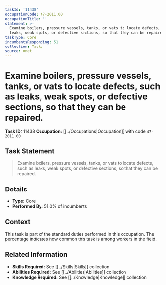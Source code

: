 ```yaml
---
taskId: '11438'
occupationCode: 47-2011.00
occupationTitle: ''
statement: >-
  Examine boilers, pressure vessels, tanks, or vats to locate defects, such as
  leaks, weak spots, or defective sections, so that they can be repaired.
taskType: Core
incumbentsResponding: 51
collection: Tasks
source: onet
---
```

# Examine boilers, pressure vessels, tanks, or vats to locate defects, such as leaks, weak spots, or defective sections, so that they can be repaired.

**Task ID:** 11438
**Occupation:** [[../Occupations|Occupation]] with code `47-2011.00`

## Task Statement

> Examine boilers, pressure vessels, tanks, or vats to locate defects, such as leaks, weak spots, or defective sections, so that they can be repaired.

## Details

- **Type:** Core
- **Performed By:** 51.0% of incumbents

## Context

This task is part of the standard duties performed in this occupation. The percentage indicates how common this task is among workers in the field.

## Related Information

- **Skills Required:** See [[../Skills|Skills]] collection
- **Abilities Required:** See [[../Abilities|Abilities]] collection
- **Knowledge Required:** See [[../Knowledge|Knowledge]] collection
